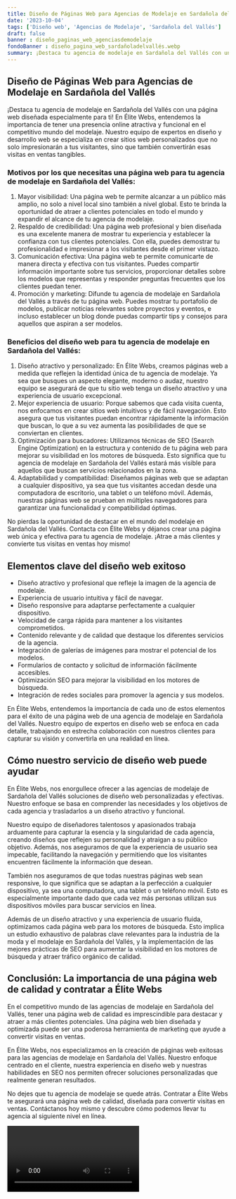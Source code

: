 ```yaml
---
title: Diseño de Páginas Web para Agencias de Modelaje en Sardañola del Vallés
date: '2023-10-04'
tags: ['Diseño web', 'Agencias de Modelaje', 'Sardañola del Vallés']
draft: false
banner : diseño_paginas_web_agenciasdemodelaje
fondoBanner : diseño_pagina_web_sardañoladelvallés.webp
summary: ¡Destaca tu agencia de modelaje en Sardañola del Vallés con una página web diseñada especialmente para ti! En Élite Webs, entendemos la importancia de tener una presencia online atractiva y funcional en el competitivo mundo del modelaje. Nuestro equipo de expertos en diseño y desarrollo web se especializa en crear sitios web personalizados que no solo impresionarán a tus visitantes, sino que también convertirán esas visitas en ventas tangibles.
---
```


## Diseño de Páginas Web para Agencias de Modelaje en Sardañola del Vallés

¡Destaca tu agencia de modelaje en Sardañola del Vallés con una página web diseñada especialmente para ti! En Élite Webs, entendemos la importancia de tener una presencia online atractiva y funcional en el competitivo mundo del modelaje. Nuestro equipo de expertos en diseño y desarrollo web se especializa en crear sitios web personalizados que no solo impresionarán a tus visitantes, sino que también convertirán esas visitas en ventas tangibles.

### Motivos por los que necesitas una página web para tu agencia de modelaje en Sardañola del Vallés:

1. Mayor visibilidad: Una página web te permite alcanzar a un público más amplio, no solo a nivel local sino también a nivel global. Esto te brinda la oportunidad de atraer a clientes potenciales en todo el mundo y expandir el alcance de tu agencia de modelaje.
2. Respaldo de credibilidad: Una página web profesional y bien diseñada es una excelente manera de mostrar tu experiencia y establecer la confianza con tus clientes potenciales. Con ella, puedes demostrar tu profesionalidad e impresionar a los visitantes desde el primer vistazo.
3. Comunicación efectiva: Una página web te permite comunicarte de manera directa y efectiva con tus visitantes. Puedes compartir información importante sobre tus servicios, proporcionar detalles sobre los modelos que representas y responder preguntas frecuentes que los clientes puedan tener.
4. Promoción y marketing: Difunde tu agencia de modelaje en Sardañola del Vallés a través de tu página web. Puedes mostrar tu portafolio de modelos, publicar noticias relevantes sobre proyectos y eventos, e incluso establecer un blog donde puedas compartir tips y consejos para aquellos que aspiran a ser modelos.

### Beneficios del diseño web para tu agencia de modelaje en Sardañola del Vallés:

1. Diseño atractivo y personalizado: En Élite Webs, creamos páginas web a medida que reflejen la identidad única de tu agencia de modelaje. Ya sea que busques un aspecto elegante, moderno o audaz, nuestro equipo se asegurará de que tu sitio web tenga un diseño atractivo y una experiencia de usuario excepcional.
2. Mejor experiencia de usuario: Porque sabemos que cada visita cuenta, nos enfocamos en crear sitios web intuitivos y de fácil navegación. Esto asegura que tus visitantes puedan encontrar rápidamente la información que buscan, lo que a su vez aumenta las posibilidades de que se conviertan en clientes.
3. Optimización para buscadores: Utilizamos técnicas de SEO (Search Engine Optimization) en la estructura y contenido de tu página web para mejorar su visibilidad en los motores de búsqueda. Esto significa que tu agencia de modelaje en Sardañola del Vallés estará más visible para aquellos que buscan servicios relacionados en la zona.
4. Adaptabilidad y compatibilidad: Diseñamos páginas web que se adaptan a cualquier dispositivo, ya sea que tus visitantes accedan desde una computadora de escritorio, una tablet o un teléfono móvil. Además, nuestras páginas web se prueban en múltiples navegadores para garantizar una funcionalidad y compatibilidad óptimas.

No pierdas la oportunidad de destacar en el mundo del modelaje en Sardañola del Vallés. Contacta con Élite Webs y déjanos crear una página web única y efectiva para tu agencia de modelaje. ¡Atrae a más clientes y convierte tus visitas en ventas hoy mismo!

<GifSeo />

<Cta />

## Elementos clave del diseño web exitoso

- Diseño atractivo y profesional que refleje la imagen de la agencia de modelaje.
- Experiencia de usuario intuitiva y fácil de navegar.
- Diseño responsive para adaptarse perfectamente a cualquier dispositivo.
- Velocidad de carga rápida para mantener a los visitantes comprometidos.
- Contenido relevante y de calidad que destaque los diferentes servicios de la agencia.
- Integración de galerías de imágenes para mostrar el potencial de los modelos.
- Formularios de contacto y solicitud de información fácilmente accesibles.
- Optimización SEO para mejorar la visibilidad en los motores de búsqueda.
- Integración de redes sociales para promover la agencia y sus modelos.

En Élite Webs, entendemos la importancia de cada uno de estos elementos para el éxito de una página web de una agencia de modelaje en Sardañola del Vallés. Nuestro equipo de expertos en diseño web se enfoca en cada detalle, trabajando en estrecha colaboración con nuestros clientes para capturar su visión y convertirla en una realidad en línea.

## Cómo nuestro servicio de diseño web puede ayudar

En Élite Webs, nos enorgullece ofrecer a las agencias de modelaje de Sardañola del Vallés soluciones de diseño web personalizadas y efectivas. Nuestro enfoque se basa en comprender las necesidades y los objetivos de cada agencia y trasladarlos a un diseño atractivo y funcional.

Nuestro equipo de diseñadores talentosos y apasionados trabaja arduamente para capturar la esencia y la singularidad de cada agencia, creando diseños que reflejen su personalidad y atraigan a su público objetivo. Además, nos aseguramos de que la experiencia de usuario sea impecable, facilitando la navegación y permitiendo que los visitantes encuentren fácilmente la información que desean.

También nos aseguramos de que todas nuestras páginas web sean responsive, lo que significa que se adaptan a la perfección a cualquier dispositivo, ya sea una computadora, una tablet o un teléfono móvil. Esto es especialmente importante dado que cada vez más personas utilizan sus dispositivos móviles para buscar servicios en línea.

Además de un diseño atractivo y una experiencia de usuario fluida, optimizamos cada página web para los motores de búsqueda. Esto implica un estudio exhaustivo de palabras clave relevantes para la industria de la moda y el modelaje en Sardañola del Vallés, y la implementación de las mejores prácticas de SEO para aumentar la visibilidad en los motores de búsqueda y atraer tráfico orgánico de calidad.

## Conclusión: La importancia de una página web de calidad y contratar a Élite Webs

En el competitivo mundo de las agencias de modelaje en Sardañola del Vallés, tener una página web de calidad es imprescindible para destacar y atraer a más clientes potenciales. Una página web bien diseñada y optimizada puede ser una poderosa herramienta de marketing que ayude a convertir visitas en ventas.

En Élite Webs, nos especializamos en la creación de páginas web exitosas para las agencias de modelaje en Sardañola del Vallés. Nuestro enfoque centrado en el cliente, nuestra experiencia en diseño web y nuestras habilidades en SEO nos permiten ofrecer soluciones personalizadas que realmente generan resultados.

No dejes que tu agencia de modelaje se quede atrás. Contratar a Élite Webs te asegurará una página web de calidad, diseñada para convertir visitas en ventas. Contáctanos hoy mismo y descubre cómo podemos llevar tu agencia al siguiente nivel en línea.

<Video />

<CtaBot job='Agencias de Modelaje' city='Sardañola del Vallés'/>

<Gmaps query='Sardañola del Vallés+españa+maps' />